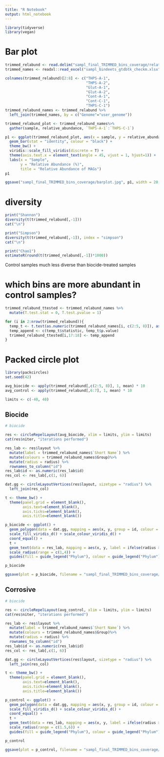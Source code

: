 ```yaml
---
title: "R Notebook"
output: html_notebook
---
```


```r
library(tidyverse)
library(vegan)
```

# Bar plot
```r
trimmed_relabund <- read.delim("sampl_final_TRIMMED_bins_coverage/relative_abundance.tsv")
trimmed_names <- readxl::read_excel("sampl_bindeets_gtdbtk_checkm.xlsx", sheet = "FINAL Trimmed names")

colnames(trimmed_relabund)[2:8] <- c("THPS-A-1",
                                     "THPS-A-2",
                                     "Glut-A-1",
                                     "Glut-A-2",
                                     "Cont-A-1",
                                     "Cont-C-1",
                                     "THPS-C-1")
trimmed_relabund_names <- trimmed_relabund %>% 
  left_join(trimmed_names, by = c("Genome"="user_genome")) 

trimmed_relabund_plot <- trimmed_relabund_names%>% 
  gather(sample, relative_abundance, `THPS-A-1`:`THPS-C-1`)

p1 <- ggplot(trimmed_relabund_plot, aes(x = sample, y = relative_abundance, fill = `Short Name`)) +
  geom_bar(stat = "identity", colour = "black") +
  theme_bw() +
  viridis::scale_fill_viridis(discrete = T) +
  theme(axis.text.x = element_text(angle = 45, vjust = 1, hjust=1)) +
  labs(x = "Sample", 
       y = "Relative Abundance (%)", 
       title = "Relative Abundance of MAGs")
p1

ggsave("sampl_final_TRIMMED_bins_coverage/barplot.jpg", p1, width = 20, height = 15, units = "cm", dpi = "retina")
```


# diversity
```r
print("Shannon")
diversity(t(trimmed_relabund[,-1]))
cat("\n")

print("Simpson")
diversity(t(trimmed_relabund[,-1]), index = "simpson")
cat("\n")

print("Chao1")
estimateR(round(t(trimmed_relabund[,-1])*1000))


```
Control samples much less diverse than biocide-treated samples

# which bins are more abundant in control samples?
```r
trimmed_relabund_ttested <- trimmed_relabund_names %>% 
  mutate(T.test.stat = 0, T.test.pvalue = 1)

for (i in 2:nrow(trimmed_relabund)){
  temp_t <- t.test(as.numeric(trimmed_relabund_names[i, c(2:5, 8)]), as.numeric(trimmed_relabund_names[i, 6:7]))
  temp_append <- c(temp_t$statistic, temp_t$p.value)
  trimmed_relabund_ttested[i,17:18] <- temp_append
}


```

# Packed circle plot
```r
library(packcircles)
set.seed(42)

avg_biocide <- apply(trimmed_relabund[,c(2:5, 8)], 1, mean) * 10
avg_control <- apply(trimmed_relabund[,6:7], 1, mean) * 10

limits <- c(-40, 40)
```

## Biocide
```r
# biocide

res <- circleRepelLayout(avg_biocide, xlim = limits, ylim = limits)
cat(res$niter, "iterations performed")

res_lab <- res$layout %>% 
  mutate(label = trimmed_relabund_names$`Short Name`) %>% 
  mutate(colours = trimmed_relabund_names$Group)%>% 
  mutate(radius = radius) %>% 
  rownames_to_column("id")
res_lab$id <- as.numeric(res_lab$id)
res_col <- res_lab[,c(1, 6)]

dat.gg <- circleLayoutVertices(res$layout, sizetype = "radius") %>% 
  left_join(res_col)

t <- theme_bw() +
  theme(panel.grid = element_blank(),
        axis.text=element_blank(),
        axis.ticks=element_blank(),
        axis.title=element_blank())

p_biocide <- ggplot() +
  geom_polygon(data = dat.gg, mapping = aes(x, y, group = id, colour = colours, fill = colours), alpha=0.3) +
  scale_fill_viridis_d() + scale_colour_viridis_d() +
  coord_equal() +
  t +
  geom_text(data = res_lab, mapping = aes(x, y, label = ifelse(radius > 3, label, ""), size = radius), colour = "black") +
  scale_radius(range = c(1,4)) +
  guides(fill = guide_legend("Phylum"), colour = guide_legend("Phylum"), size = "none")

p_biocide

ggsave(plot = p_biocide, filename = "sampl_final_TRIMMED_bins_coverage/circ_biocide.jpg", width = 30, height = 20, units = "cm", dpi = "print")


```

## Corrosive
```r
# biocide

res <- circleRepelLayout(avg_control, xlim = limits, ylim = limits)
cat(res$niter, "iterations performed")

res_lab <- res$layout %>% 
  mutate(label = trimmed_relabund_names$`Short Name`) %>% 
  mutate(colours = trimmed_relabund_names$Group)%>% 
  mutate(radius = radius) %>% 
  rownames_to_column("id")
res_lab$id <- as.numeric(res_lab$id)
res_col <- res_lab[,c(1, 6)]

dat.gg <- circleLayoutVertices(res$layout, sizetype = "radius") %>% 
  left_join(res_col)

t <- theme_bw() +
  theme(panel.grid = element_blank(),
        axis.text=element_blank(),
        axis.ticks=element_blank(),
        axis.title=element_blank())

p_control <- ggplot() +
  geom_polygon(data = dat.gg, mapping = aes(x, y, group = id, colour = colours, fill = colours), alpha=0.3) +
  scale_fill_viridis_d() + scale_colour_viridis_d() +
  coord_equal() +
  t +
  geom_text(data = res_lab, mapping = aes(x, y, label = ifelse(radius > 3, label, ""), size = radius), colour = "black") +
  scale_radius(range = c(1.5,6)) +
  guides(fill = guide_legend("Phylum"), colour = guide_legend("Phylum"), size = "none")

p_control

ggsave(plot = p_control, filename = "sampl_final_TRIMMED_bins_coverage/circ_control.jpg", width = 30, height = 20, units = "cm", dpi = "print")


```

